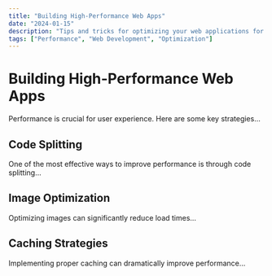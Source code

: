```yaml
---
title: "Building High-Performance Web Apps"
date: "2024-01-15"
description: "Tips and tricks for optimizing your web applications for speed and user experience."
tags: ["Performance", "Web Development", "Optimization"]
---
```


# Building High-Performance Web Apps

Performance is crucial for user experience. Here are some key strategies...

## Code Splitting

One of the most effective ways to improve performance is through code splitting...

## Image Optimization

Optimizing images can significantly reduce load times...

## Caching Strategies

Implementing proper caching can dramatically improve performance...
